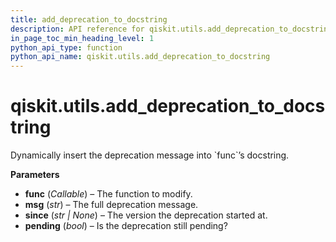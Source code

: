 ```yaml
---
title: add_deprecation_to_docstring
description: API reference for qiskit.utils.add_deprecation_to_docstring
in_page_toc_min_heading_level: 1
python_api_type: function
python_api_name: qiskit.utils.add_deprecation_to_docstring
---
```


<span id="qiskit-utils-add-deprecation-to-docstring" />

# qiskit.utils.add\_deprecation\_to\_docstring

<Function id="qiskit.utils.add_deprecation_to_docstring" name="add_deprecation_to_docstring" isDedicatedPage={true} github="https://github.com/qiskit/qiskit/tree/stable/0.24/qiskit/utils/deprecation.py" signature="add_deprecation_to_docstring(func, msg, *, since, pending)">
  Dynamically insert the deprecation message into `func`’s docstring.

  **Parameters**

  *   **func** (*Callable*) – The function to modify.
  *   **msg** (*str*) – The full deprecation message.
  *   **since** (*str | None*) – The version the deprecation started at.
  *   **pending** (*bool*) – Is the deprecation still pending?
</Function>

